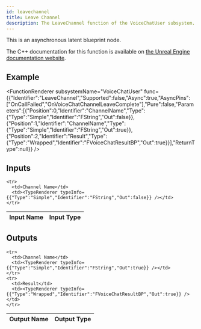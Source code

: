 ```yaml
---
id: leavechannel
title: Leave Channel
description: The LeaveChannel function of the VoiceChatUser subsystem.
---
```



This is an asynchronous latent blueprint node.

The C++ documentation for this function is available on [the Unreal Engine documentation website](https://dev.epicgames.com/documentation/en-us/unreal-engine/voice-chat-interface-in-unreal-engine).

## Example

<FunctionRenderer subsystemName="VoiceChatUser" func={{"Identifier":"LeaveChannel","Supported":false,"Async":true,"AsyncPins":["OnCallFailed","OnVoiceChatChannelLeaveComplete"],"Pure":false,"Parameters":[{"Position":0,"Identifier":"ChannelName","Type":{"Type":"Simple","Identifier":"FString","Out":false}},{"Position":1,"Identifier":"ChannelName","Type":{"Type":"Simple","Identifier":"FString","Out":true}},{"Position":2,"Identifier":"Result","Type":{"Type":"Wrapped","Identifier":"FVoiceChatResultBP","Out":true}}],"ReturnType":null}} />

## Inputs


<table>
  <thead>
    <tr>
      <th>Input Name</th>
      <th>Input Type</th>
    </tr>
  </thead>
  <tbody>
    
    <tr>
      <td>Channel Name</td>
      <td><TypeRenderer typeInfo={{"Type":"Simple","Identifier":"FString","Out":false}} /></td>
    </tr>
  </tbody>
</table>


## Outputs


<table>
  <thead>
    <tr>
      <th>Output Name</th>
      <th>Output Type</th>
    </tr>
  </thead>
  <tbody>
    
    <tr>
      <td>Channel Name</td>
      <td><TypeRenderer typeInfo={{"Type":"Simple","Identifier":"FString","Out":true}} /></td>
    </tr>
    <tr>
      <td>Result</td>
      <td><TypeRenderer typeInfo={{"Type":"Wrapped","Identifier":"FVoiceChatResultBP","Out":true}} /></td>
    </tr>
  </tbody>
</table>


